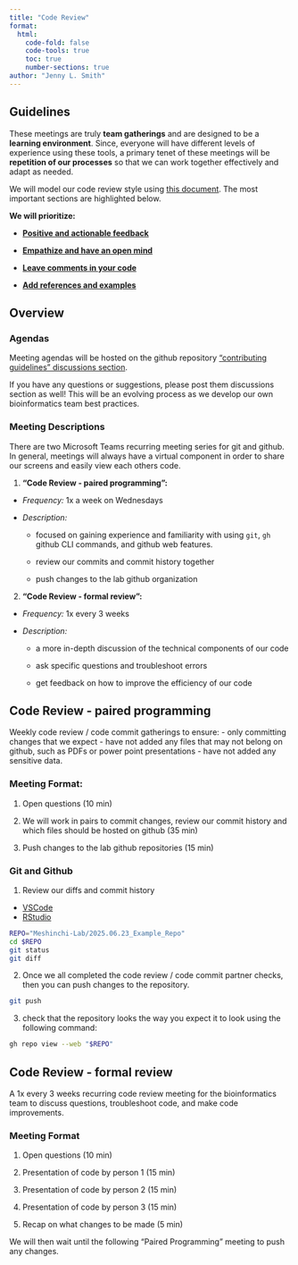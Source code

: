 ```yaml
---
title: "Code Review"
format: 
  html:
    code-fold: false
    code-tools: true
    toc: true
    number-sections: true
author: "Jenny L. Smith"
---
```


## Guidelines

These meetings are truly **team gatherings** and are designed to be a **learning environment**. Since, everyone will have different levels of experience using these tools, a primary tenet of these meetings will be **repetition of our processes** so that we can work together effectively and adapt as needed. 

We will model our code review style using [this document](https://github.com/mawrkus/pull-request-review-guide?tab=readme-ov-file#a-practical-guide-for-better-faster-code-reviews). The most important sections are highlighted below.

**We will prioritize:**

  - [**Positive and actionable feedback**](https://github.com/mawrkus/pull-request-review-guide?tab=readme-ov-file#offer-encouragement--appreciation--give-positive-feedback)

  - [**Empathize and have an open mind**](https://github.com/mawrkus/pull-request-review-guide?tab=readme-ov-file#empathize--the-other-person-is-you)

  - [**Leave comments in your code**](https://github.com/mawrkus/pull-request-review-guide?tab=readme-ov-file#clarify-the-code-first--help-future-developers)

  - [**Add references and examples**](https://github.com/mawrkus/pull-request-review-guide?tab=readme-ov-file#provide-references)


## Overview

### Agendas 

Meeting agendas will be hosted on the github repository ["contributing guidelines" discussions section](https://github.com/Meshinchi-Lab/contributing_guidelines/discussions).

If you have any questions or suggestions, please post them discussions section as well! This will be an evolving process as we develop our own bioinformatics team best practices. 

### Meeting Descriptions

There are two Microsoft Teams recurring meeting series for git and github. In general, meetings will always have a virtual component in order to share our screens and easily view each others code.

1. **"Code Review - paired programming":**

  - *Frequency:* 1x a week on Wednesdays

  - *Description:*

    - focused on gaining experience and familiarity with using `git`, `gh` github CLI commands, and github web features. 

    - review our commits and commit history together

    - push changes to the lab github organization


2. **"Code Review - formal review":**

  - *Frequency:* 1x every 3 weeks

  - *Description:* 

    - a more in-depth discussion of the technical components of our code

    - ask specific questions and troubleshoot errors

    - get feedback on how to improve the efficiency of our code


## Code Review - paired programming

Weekly code review / code commit gatherings to ensure:
- only committing changes that we expect 
- have not added any files that may not belong on github, such as PDFs or power point presentations
- have not added any sensitive data. 

### Meeting Format:

1. Open questions (10 min)

2. We will work in pairs to commit changes, review our commit history and which files should be hosted on github (35 min)

3. Push changes to the lab github repositories (15 min)

### Git and Github

1. Review our diffs and commit history

  - [VSCode](https://code.visualstudio.com/docs/sourcecontrol/overview#_working-in-a-git-repository)
  - [RStudio](https://docs.posit.co/ide/user/ide/guide/tools/version-control.html#integrations)

``` bash
REPO="Meshinchi-Lab/2025.06.23_Example_Repo"
cd $REPO
git status
git diff
```

2. Once we all completed the code review / code commit partner checks, then you can push changes to the repository. 

``` bash
git push 
```

3. check that the repository looks the way you expect it to look using the following command:

``` bash
gh repo view --web "$REPO"
``` 

## Code Review - formal review

A 1x every 3 weeks recurring code review meeting for the bioinformatics team to discuss questions, troubleshoot code, and make code improvements. 

### Meeting Format

1. Open questions (10 min)

2. Presentation of code by person 1 (15 min)

3. Presentation of code by person 2 (15 min)

4. Presentation of code by person 3 (15 min)

5. Recap on what changes to be made (5 min)

We will then wait until the following "Paired Programming" meeting to push any changes. 
